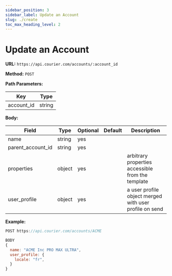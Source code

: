 ```yaml
---
sidebar_position: 3
sidebar_label: Update an Account
slug: ./create
toc_max_heading_level: 2
---
```


# Update an Account

**URL:** `https://api.courier.com/accounts/:account_id`

**Method:** `POST`

**Path Parameters:**

| Key        | Type   |
| ---------- | ------ |
| account_id | string |

**Body:**

| Field             | Type   | Optional | Default | Description                                            |
| ----------------- | ------ | -------- | ------- | ------------------------------------------------------ |
| name              | string | yes      |         |                                                        |
| parent_account_id | string | yes      |         |                                                        |
| properties        | object | yes      |         | arbitrary properties accessible from the template      |
| user_profile      | object | yes      |         | a user profile object merged with user profile on send |

**Example:**

```js
POST https://api.courier.com/accounts/ACME

BODY
{
  name: "ACME Inc PRO MAX ULTRA",
  user_profile: {
    locale: "fr",
  }
}
```
